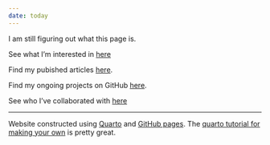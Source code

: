 ```yaml
---
date: today
---
```


:::{.callout-warning title="UNDER CONSTRUCTION"}

I am still figuring out what this page is.

:::

See what I'm interested in [here](about.qmd)

Find my pubished articles [here](articles.qmd).

Find my ongoing projects on GitHub [here](https://github.com/markjholmes).

See who I've collaborated with [here](collaborators.qmd)

---

Website constructed using [Quarto](https://quarto.org/docs/websites) and [GitHub pages](https://pages.github.com/). The [quarto tutorial for making your own](https://quarto.org/docs/publishing/github-pages.html) is pretty great.